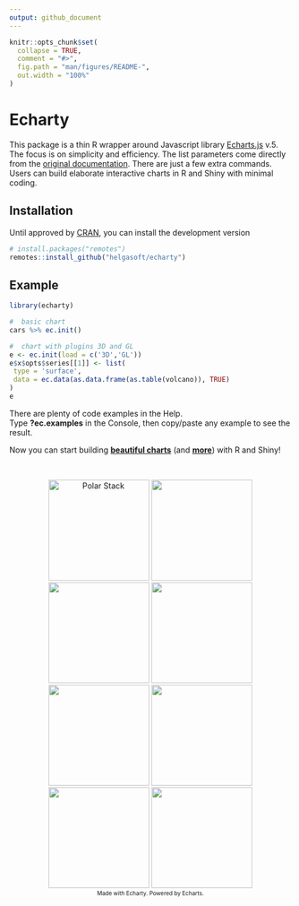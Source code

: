 ```yaml
---
output: github_document
---
```


<!-- README.md is generated from README.Rmd. Please edit that file -->

```r
knitr::opts_chunk$set(
  collapse = TRUE,
  comment = "#>",
  fig.path = "man/figures/README-",
  out.width = "100%"
)
```

# Echarty

<!-- badges: start -->

<!-- badges: end -->

This package is a thin R wrapper around Javascript library [Echarts.js](https://echarts.apache.org/en/index.html) v.5. The focus is on simplicity and efficiency. The list parameters come directly from the [original documentation](https://echarts.apache.org/en/option.html). There are just a few extra commands. Users can build elaborate interactive charts in R and Shiny with minimal coding.

## Installation

<!--
You can install the released version of Echarty from [CRAN](https://CRAN.R-project.org) with:
``` r
install.packages("echarty")
```
-->

Until approved by [CRAN](https://CRAN.R-project.org), you can install the development version

``` r
# install.packages("remotes")
remotes::install_github("helgasoft/echarty")
```

## Example

``` r
library(echarty)

#  basic chart
cars %>% ec.init()

#  chart with plugins 3D and GL
e <- ec.init(load = c('3D','GL'))
e$x$opts$series[[1]] <- list(
 type = 'surface',
 data = ec.data(as.data.frame(as.table(volcano)), TRUE)
)
e 
```

There are plenty of code examples in the Help.  
Type **?ec.examples** in the Console, then copy/paste any example to see the result.

Now you can start building [**beautiful charts**](https://echarts.apache.org/examples/en/index.html) (and [**more**](https://www.makeapie.com)) with R and Shiny!

 <br /> <p align="center"> <img src="man/figs/ssPolarStack.png" alt="Polar Stack" width="180"/> <img src="man/figs/ssBars.gif" width="180"/> <img src="man/figs/ssThemeRiver.png" width="180"/> <img src="man/figs/ssBunny.gif" width="180"/> <br /> <img src="man/figs/ssVolcano.png" width="180"/> <img src="man/figs/ssRose.png" width="180"/> <img src="man/figs/ssGeomap.png" width="180"/> <img src="man/figs/ssStackBar.png" width="180"/> <br /><font size="1">Made with Echarty. Powered by Echarts.</font> </p>
